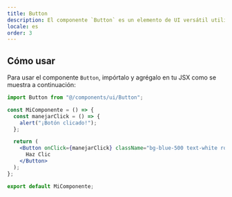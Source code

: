```yaml
---
title: Button
description: El componente `Button` es un elemento de UI versátil utilizado para activar acciones en tu aplicación.
locale: es
order: 3
---
```


## Cómo usar

Para usar el componente `Button`, impórtalo y agrégalo en tu JSX como se muestra a continuación:

```jsx
import Button from "@/components/ui/Button";

const MiComponente = () => {
  const manejarClick = () => {
    alert("¡Botón clicado!");
  };

  return (
    <Button onClick={manejarClick} className="bg-blue-500 text-white rounded">
      Haz Clic
    </Button>
  );
};

export default MiComponente;
```
